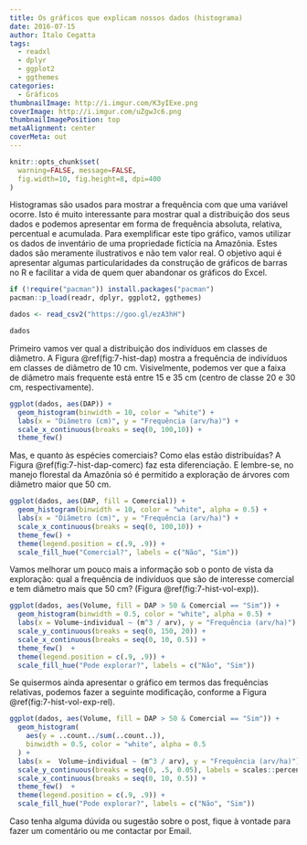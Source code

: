 ---
title: Os gráficos que explicam nossos dados (histograma)
date: 2016-07-15
author: Ítalo Cegatta
tags:
  - readxl
  - dplyr
  - ggplot2
  - ggthemes
categories:
  - Gráficos
thumbnailImage: http://i.imgur.com/K3yIExe.png
coverImage: http://i.imgur.com/uZgwJc6.png
thumbnailImagePosition: top
metaAlignment: center
coverMeta: out
---

```{r setup, include=FALSE}
knitr::opts_chunk$set(
  warning=FALSE, message=FALSE,
  fig.width=10, fig.height=8, dpi=400
)
```

Histogramas são usados para mostrar a frequência com que uma variável ocorre. Isto é muito interessante para mostrar qual a distribuição dos seus dados e podemos apresentar em forma de frequência absoluta, relativa, percentual e acumulada. Para exemplificar este tipo gráfico, vamos utilizar os dados de inventário de uma propriedade fictícia na Amazônia. Estes dados são meramente ilustrativos e não tem valor real. O objetivo aqui é apresentar algumas particularidades da construção de gráficos de barras no R e facilitar a vida de quem quer abandonar os gráficos do Excel.

```{r}
if (!require("pacman")) install.packages("pacman")
pacman::p_load(readr, dplyr, ggplot2, ggthemes)
```

```{r dados, message=FALSE}
dados <- read_csv2("https://goo.gl/ezA3hH")

dados
```

Primeiro vamos ver qual a distribuição dos indivíduos em classes de diâmetro. A Figura \@ref(fig:7-hist-dap) mostra a frequência de indivíduos em classes de diâmetro de 10 cm. Visivelmente, podemos ver que a faixa de diâmetro mais frequente está entre 15 e 35 cm (centro de classe 20 e 30 cm, respectivamente).

```{r 7-hist-dap, fig.cap="Histograma com a frequência absoluta por classes de diâmetro."}
ggplot(dados, aes(DAP)) +
  geom_histogram(binwidth = 10, color = "white") +
  labs(x = "Diâmetro (cm)", y = "Frequência (arv/ha)") +
  scale_x_continuous(breaks = seq(0, 100,10)) +
  theme_few()
```

Mas, e quanto às espécies comerciais? Como elas estão distribuídas? A Figura \@ref(fig:7-hist-dap-comerc) faz esta diferenciação. E lembre-se, no manejo florestal da Amazônia só é permitido a exploração de árvores com diâmetro maior que 50 cm.

```{r 7-hist-dap-comerc, fig.cap="Histograma com a frequência absoluta por classes de diâmetro e separação pelo fator de árvores de interesse comercial."}
ggplot(dados, aes(DAP, fill = Comercial)) +
  geom_histogram(binwidth = 10, color = "white", alpha = 0.5) +
  labs(x = "Diâmetro (cm)", y = "Frequência (arv/ha)") +
  scale_x_continuous(breaks = seq(0, 100,10)) +
  theme_few() +
  theme(legend.position = c(.9, .9)) +
  scale_fill_hue("Comercial?", labels = c("Não", "Sim"))
```

Vamos melhorar um pouco mais a informação sob o ponto de vista da exploração: qual a frequência de indivíduos que são de interesse comercial e tem diâmetro mais que 50 cm? (Figura \@ref(fig:7-hist-vol-exp)).

```{r 7-hist-vol-exp, fig.cap="Histograma com a frequência absoluta por classes de volume individual e separação pelo fator de árvores de interesse comercial e diâmetro maior que 50 cm."}
ggplot(dados, aes(Volume, fill = DAP > 50 & Comercial == "Sim")) +
  geom_histogram(binwidth = 0.5, color = "white", alpha = 0.5) +
  labs(x = Volume~individual ~ (m^3 / arv), y = "Frequência (arv/ha)") +
  scale_y_continuous(breaks = seq(0, 150, 20)) +
  scale_x_continuous(breaks = seq(0, 10, 0.5)) +
  theme_few()  +
  theme(legend.position = c(.9, .9)) +
  scale_fill_hue("Pode explorar?", labels = c("Não", "Sim"))
```

Se quisermos ainda apresentar o gráfico em termos das frequências relativas, podemos fazer a seguinte modificação, conforme a Figura \@ref(fig:7-hist-vol-exp-rel).

```{r 7-hist-vol-exp-rel, fig.cap="Histograma com a frequência relativa por classes de volume individual e separação pelo fator de árvores de interesse comercial e diâmetro maior que 50 cm."}
ggplot(dados, aes(Volume, fill = DAP > 50 & Comercial == "Sim")) +
  geom_histogram(
    aes(y = ..count../sum(..count..)),
    binwidth = 0.5, color = "white", alpha = 0.5
  ) +
  labs(x =  Volume~individual ~ (m^3 / arv), y = "Frequência (arv/ha)") +
  scale_y_continuous(breaks = seq(0, .5, 0.05), labels = scales::percent) +
  scale_x_continuous(breaks = seq(0, 10, 0.5)) +
  theme_few()  +
  theme(legend.position = c(.9, .9)) +
  scale_fill_hue("Pode explorar?", labels = c("Não", "Sim"))
```

Caso tenha alguma dúvida ou sugestão sobre o post, fique à vontade para fazer um comentário ou me contactar por Email.
